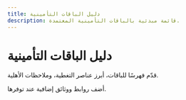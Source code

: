 ```yaml
---
title: دليل الباقات التأمينية
description: قائمة مبدئية بالباقات التأمينية المعتمدة.
---
```


# دليل الباقات التأمينية

قدّم فهرسًا للباقات، أبرز عناصر التغطية، وملاحظات الأهلية.

أضف روابط ووثائق إضافية عند توفرها.
